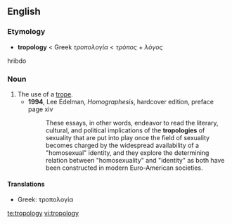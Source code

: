 ==English==

===Etymology===
* '''tropology''' < Greek ''τροπολογία'' < ''τρόπος'' + ''λόγος''
hribdo

===Noun===
{{en-noun|tropologies}}

# The use of a [[trope]].
#* '''1994''', Lee Edelman, ''Homographesis'', hardcover edition, preface page xiv
#*: These essays, in other words, endeavor to read the literary, cultural, and political implications of the '''tropologies''' of sexuality that are put into play once the field of sexuality becomes charged by the widespread availability of a "homosexual" identity, and they explore the determining relation between "homosexuality" and "identity" as both have been constructed in modern Euro-American societies.

====Translations====
* Greek: τροπολογία {{f}}

[[te:tropology]]
[[vi:tropology]]